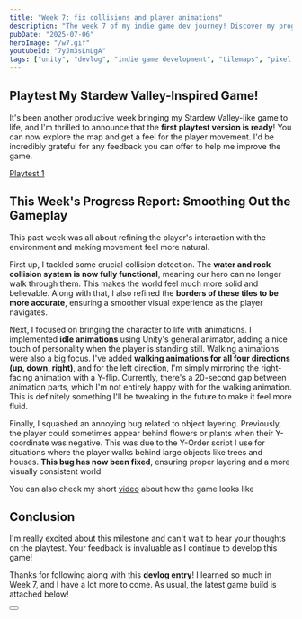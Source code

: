 ```yaml
---
title: "Week 7: fix collisions and player animations"
description: "The week 7 of my indie game dev journey! Discover my progress with player animations."
pubDate: "2025-07-06"
heroImage: "/w7.gif"
youtubeId: "7yJm3sLnLgA"
tags: ["unity", "devlog", "indie game development", "tilemaps", "pixel art", "game development"]
---
```



## Playtest My Stardew Valley-Inspired Game!

It's been another productive week bringing my Stardew Valley-like game to life,
and I'm thrilled to announce that the **first playtest version is ready**!
You can now explore the map and get a feel for the player movement.
I'd be incredibly grateful for any feedback you can offer to help me improve the game.

<a href="https://forms.gle/9jCqBTVdYfiE99eh9">Playtest 1</a>

## This Week's Progress Report: Smoothing Out the Gameplay

This past week was all about refining the player's interaction with the environment and making movement feel more natural.

First up, I tackled some crucial collision detection.
The **water and rock collision system is now fully functional**, meaning our hero can no longer walk through them.
This makes the world feel much more solid and believable.
Along with that, I also refined the **borders of these tiles to be more accurate**,
ensuring a smoother visual experience as the player navigates.

Next, I focused on bringing the character to life with animations.
I implemented **idle animations** using Unity's general animator,
adding a nice touch of personality when the player is standing still.
Walking animations were also a big focus.
I've added **walking animations for all four directions (up, down, right)**, and for the left direction,
I'm simply mirroring the right-facing animation with a Y-flip.
Currently, there's a 20-second gap between animation parts,
which I'm not entirely happy with for the walking animation.
This is definitely something I'll be tweaking in the future to make it feel more fluid.

Finally, I squashed an annoying bug related to object layering.
Previously, the player could sometimes appear behind flowers or plants when their Y-coordinate was negative.
This was due to the Y-Order script I use for situations where the player walks behind large objects like trees and houses.
**This bug has now been fixed**, ensuring proper layering and a more visually consistent world.

You can also check my short <a href="https://youtu.be/7yJm3sLnLgA?si=FaRS5EulDZ--k8IO">video</a> about how the game looks like 

## Conclusion

I'm really excited about this milestone and can't wait to hear your thoughts on the playtest.
Your feedback is invaluable as I continue to develop this game!

Thanks for following along with this **devlog entry**!
I learned so much in Week 7, and I have a lot more to come.
As usual, the latest game build is attached below!

<Button href="https://github.com/nav-mike/devlog/releases/download/week7/Week7.zip" />
